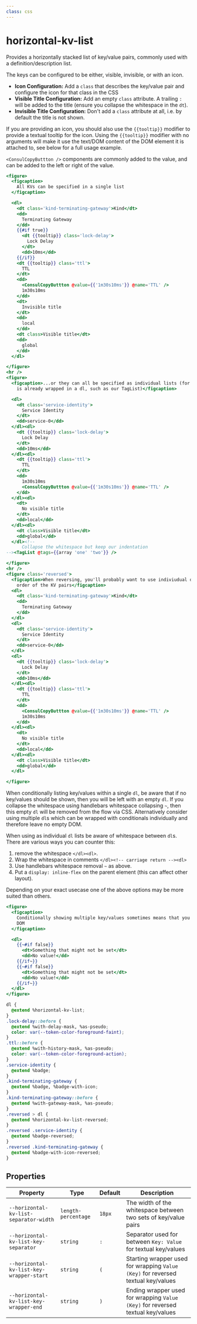 ```yaml
---
class: css
---
```


# horizontal-kv-list

Provides a horizontally stacked list of key/value pairs, commonly used with a
definition/description list.

The keys can be configured to be either, visible, invisible, or with an icon.

- **Icon Configuration:** Add a `class` that describes the key/value pair and configure the icon for that class in the CSS
- **Visible Title Configuration:** Add an empty `class` attribute. A trailing `:`
  will be added to the title (ensure you collapse the whitespace in the `dt`).
- **Invisible Title Configuration:** Don't add a `class` attribute at all, i.e. by default
  the title is not shown.

If you are providing an icon, you should also use the `{{tooltip}}` modifier
to provide a textual tooltip for the icon. Using the `{{tooltip}}` modifier
with no arguments will make it use the text/DOM content of the DOM element it
is attached to, see below for a full usage example.

`<ConsulCopyButtton />` components are commonly added to the value, and can be added
to the left or right of the value.

```hbs preview-template
<figure>
  <figcaption>
    All KVs can be specified in a single list
  </figcaption>

  <dl>
    <dt class='kind-terminating-gateway'>Kind</dt>
    <dd>
      Terminating Gateway
    </dd>
    {{#if true}}
      <dt {{tooltip}} class='lock-delay'>
        Lock Delay
      </dt>
      <dd>10ms</dd>
    {{/if}}
    <dt {{tooltip}} class='ttl'>
      TTL
    </dt>
    <dd>
      <ConsulCopyButtton @value={{'1m30s10ms'}} @name='TTL' />
      1m30s10ms
    </dd>
    <dt>
      Invisible title
    </dt>
    <dd>
      local
    </dd>
    <dt class>Visible title</dt>
    <dd>
      global
    </dd>
  </dl>

</figure>
<hr />
<figure>
  <figcaption>...or they can all be specified as individual lists (for if you have a component that
    is already wrapped in a dl, such as our TagList)</figcaption>

  <dl>
    <dt class='service-identity'>
      Service Identity
    </dt>
    <dd>service-0</dd>
  </dl><dl>
    <dt {{tooltip}} class='lock-delay'>
      Lock Delay
    </dt>
    <dd>10ms</dd>
  </dl><dl>
    <dt {{tooltip}} class='ttl'>
      TTL
    </dt>
    <dd>
      1m30s10ms
      <ConsulCopyButtton @value={{'1m30s10ms'}} @name='TTL' />
    </dd>
  </dl><dl>
    <dt>
      No visible title
    </dt>
    <dd>local</dd>
  </dl><dl>
    <dt class>Visible title</dt>
    <dd>global</dd>
  </dl><!--
      Collapse the whitespace but keep our indentation
--><TagList @tags={{array 'one' 'two'}} />

</figure>
<hr />
<figure class='reversed'>
  <figcaption>When reversing, you'll probably want to use indiviudual dl's so as to not reverse the
    order of the KV pairs</figcaption>
  <dl>
    <dt class='kind-terminating-gateway'>Kind</dt>
    <dd>
      Terminating Gateway
    </dd>
  </dl>
  <dl>
    <dt class='service-identity'>
      Service Identity
    </dt>
    <dd>service-0</dd>
  </dl>
  <dl>
    <dt {{tooltip}} class='lock-delay'>
      Lock Delay
    </dt>
    <dd>10ms</dd>
  </dl><dl>
    <dt {{tooltip}} class='ttl'>
      TTL
    </dt>
    <dd>
      <ConsulCopyButtton @value={{'1m30s10ms'}} @name='TTL' />
      1m30s10ms
    </dd>
  </dl><dl>
    <dt>
      No visible title
    </dt>
    <dd>local</dd>
  </dl><dl>
    <dt class>Visible title</dt>
    <dd>global</dd>
  </dl>

</figure>
```

When conditionally listing key/values within a single `dl`, be aware that if no key/values should be shown, then you will be left with an empty `dl`. If you collapse the whitespace using handlebars whitespace collapsing `~`, then this empty `dl` will be removed from the flow via CSS. Alternatively consider using multiple `dl`s which can be wrapped with conditionals individually and therefore leave no empty DOM.

When using as individual `dl` lists be aware of whitespace between `dl`s. There are various ways you can counter this:

1. remove the whitespace `</dl><dl>`.
2. Wrap the whitespace in comments `</dl><!-- carriage return --><dl>`
3. Use handlebars whitespace removal `~` as above.
4. Put a `display: inline-flex` on the parent element (this can affect other layout).

Depending on your exact usecase one of the above options may be more suited than others.

```hbs preview-template
<figure>
  <figcaption>
    Conditionally showing multiple key/values sometimes means that you insert an empty `dl` into the
    DOM
  </figcaption>

  <dl>
    {{~#if false}}
      <dt>Something that might not be set</dt>
      <dd>No value!</dd>
    {{/if~}}
    {{~#if false}}
      <dt>Something that might not be set</dt>
      <dd>No value!</dd>
    {{/if~}}
  </dl>
</figure>
```

```css
dl {
  @extend %horizontal-kv-list;
}
.lock-delay::before {
  @extend %with-delay-mask, %as-pseudo;
  color: var(--token-color-foreground-faint);
}
.ttl::before {
  @extend %with-history-mask, %as-pseudo;
  color: var(--token-color-foreground-action);
}
.service-identity {
  @extend %badge;
}
.kind-terminating-gateway {
  @extend %badge, %badge-with-icon;
}
.kind-terminating-gateway::before {
  @extend %with-gateway-mask, %as-pseudo;
}
.reversed > dl {
  @extend %horizontal-kv-list-reversed;
}
.reversed .service-identity {
  @extend %badge-reversed;
}
.reversed .kind-terminating-gateway {
  @extend %badge-with-icon-reversed;
}
```

## Properties

| Property                                 | Type                | Default | Description                                                                      |
| ---------------------------------------- | ------------------- | ------- | -------------------------------------------------------------------------------- |
| `--horizontal-kv-list-separator-width`   | `length-percentage` | `18px`  | The width of the whitespace between two sets of key/value pairs                  |
| `--horizontal-kv-list-key-separator`     | `string`            | `:`     | Separator used for between `Key: Value` for textual key/values                   |
| `--horizontal-kv-list-key-wrapper-start` | `string`            | `(`     | Starting wrapper used for wrapping `Value (Key)` for reversed textual key/values |
| `--horizontal-kv-list-key-wrapper-end`   | `string`            | `)`     | Ending wrapper used for wrapping `Value (Key)` for reversed textual key/values   |
